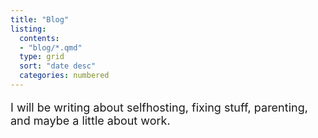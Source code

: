 ```yaml
---
title: "Blog"
listing:
  contents:
  - "blog/*.qmd"
  type: grid
  sort: "date desc"
  categories: numbered
---
```


::: topbr
```{=html}
<p style = "font-size: 18px">I will be writing about selfhosting, fixing stuff, parenting, and maybe a little about work.</p>
```
:::
